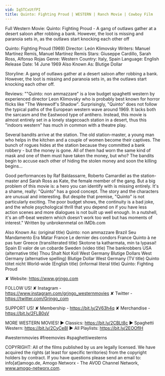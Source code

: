 ```yaml
---
vid: Iq5TCxUtfPI
title: Quinto: Fighting Proud | WESTERN | Ranch Movie | Cowboy Film
---
```


Full Western Movie: Quinto: Fighting Proud - A gang of outlaws gather at a desert saloon after robbing a bank. However, the loot is missing and paranoia sets in, as the outlaws start knocking each other off 

Quinto: Fighting Proud (1969)
Director: León Klimovsky
Writers: Manuel Martínez Remís, Manuel Martínez Remís 
Stars: Giuseppe Cardillo, Sarah Ross, Alfonso Rojas
Genre: Western
Country: Italy, Spain
Language: English
Release Date: 14 June 1969 
Also Known As: Blutige Dollar

Storyline:
A gang of outlaws gather at a desert saloon after robbing a bank. However, the loot is missing and paranoia sets in, as the outlaws start knocking each other off.

Reviews:
""Quinto: non ammazzare" is a low budget spaghetti western by experienced director Leon Klimovsky who is probably best known for horror flicks like "The Werewolf's Shadow". Surprisingly, "Quinto" does not follow the typical paths of the European western wave around 1969. It lacks both the sarcasm and the Eastwood type of antihero. Instead, this movie is almost entirely set in a lonely stagecoach station in a desert, thus this "indoors western" has much in common with a theatre play.

Several bandits arrive at the station. The old station-master, a young man who helps in the kitchen and a couple of women become their captives. The bunch of rogues hides at the station because they committed a bank robbery - but the money is gone. All of them had worn the same kind of mask and one of them must have taken the money, but who? The bandits begin to accuse each other of hiding the stolen money and soon the killing begins...

Good performances by Raf Baldassarre, Roberto Camardiel as the station-master and Sarah Ross as Kate, the female member of the gang. But a big problem of this movie is: a hero you can identify with is missing entirely. It's a shame, really: "Quinto" has a good concept. The story and the characters are unusual and interesting. But despite that premise, "Quinto" is not particularly exciting. The poor budget shows, the continuity is a bad joke, and the whole psychological thrill that you depend on if you have less action scenes and more dialogues is not built up well enough. In a nutshell, it's an off-beat western which doesn't work too well but has moments of interest." Written by unbrokenmetal on IMDb.com 

Also Known As:
(original title) Quinto: non ammazzare
Brazil Seu Mandamento Era Matar
France Le dernier des condors
France Quinto à ne pas tuer
Greece (transliterated title) Skotone ta katharmata, min ta lypasai!
Spain El valor de un cobarde
Sweden (video title) The bankrobbers
USA (alternative title) Thou Shalt Not Koll
West Germany Blutige Dollars
West Germany (alternative spelling) Blutige Dollar
West Germany (TV title) Quinto tötet nicht
World-wide (English title) (informal literal title) Quinto: Fighting Proud

✘ Website: https://www.grjngo.com

FOLLOW US!
✘ Instagram - https://www.instagram.com/grjngo_westernmovies
✘ Twitter - https://twitter.com/Grjngo_com

SUPPORT US!
✘ Membership - https://bit.ly/2V63h4q
✘ Merchandise - https://bit.ly/2FLB0sV

MORE WESTERN MOVIES! 
► Classics: https://bit.ly/2CBLt8c 
► Spaghetti Western: https://bit.ly/2CyCe8I 
► All Playlists: https://bit.ly/2EOOfIH 

#westernmovies #freemovies #spaghettiwesterns

COPYRIGHT: All of the films published by us are legally licensed. We have acquired the rights (at least for specific territories) from the copyright holders by contract. If you have questions please send an email to: info[at]amogo.de, Amogo Networx - The AVOD Channel Network, www.amogo-networx.com.